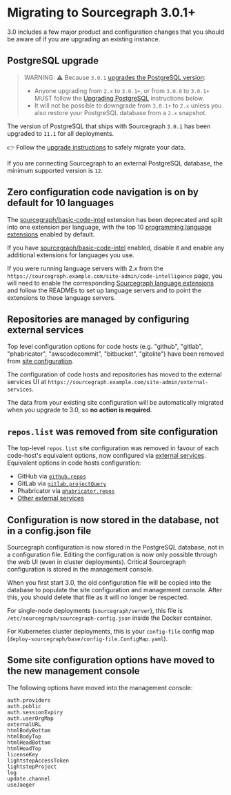 # Migrating to Sourcegraph 3.0.1+

3.0 includes a few major product and configuration changes that you should be aware of if you are upgrading an existing instance.

## PostgreSQL upgrade

> WARNING: ⚠️ Because `3.0.1` [upgrades the PostgreSQL version](/admin/postgres):
>
>* Anyone upgrading from `2.x` to `3.0.1+`, or from `3.0.0` to `3.0.1+` MUST follow the [Upgrading PostgreSQL](/admin/postgres) instructions below.
>* It will not be possible to downgrade from `3.0.1+` to `2.x` unless you also restore your PostgreSQL database from a `2.x` snapshot.

The version of PostgreSQL that ships with Sourcegraph `3.0.1` has been upgraded to `11.1` for all deployments.

👉 Follow the [upgrade instructions](/admin/postgres) to safely migrate your data.

If you are connecting Sourcegraph to an external PostgreSQL database, the minimum supported version is `12`.

## Zero configuration code navigation is on by default for 10 languages

The [sourcegraph/basic-code-intel](https://sourcegraph.com/extensions/sourcegraph/basic-code-intel) extension has been deprecated and split into one extension per language, with the top 10 [programming language extensions](https://sourcegraph.com/extensions?query=category%3A"Programming+languages") enabled by default.

If you have [sourcegraph/basic-code-intel](https://sourcegraph.com/extensions/sourcegraph/basic-code-intel) enabled, disable it and enable any additional extensions for languages you use.

If you were running language servers with 2.x from the `https://sourcegraph.example.com/site-admin/code-intelligence` page, you will need to enable the corresponding [Sourcegraph language extensions](https://sourcegraph.com/extensions?query=category%3A"Programming+languages") and follow the READMEs to set up language servers and to point the extensions to those language servers.

## Repositories are managed by configuring external services

Top level configuration options for code hosts (e.g. "github", "gitlab", "phabricator", "awscodecommit", "bitbucket", "gitolite") have been removed from [site configuration](https://docs.sourcegraph.com/admin/site_config/all).

The configuration of code hosts and repositories has moved to the external services UI at `https://sourcegraph.example.com/site-admin/external-services`.

The data from your existing site configuration will be automatically migrated when you upgrade to 3.0, so **no action is required**.

## `repos.list` was removed from site configuration

The top-level `repos.list` site configuration was removed in favour of each code-host's equivalent options, now configured via [external services](#Repositories-are-managed-by-configuring-external-services). Equivalent options in code hosts configuration:
  - GitHub via [`github.repos`](https://docs.sourcegraph.com/admin/site_config/all#repos-array)
  - GitLab via [`gitlab.projectQuery`](https://docs.sourcegraph.com/admin/site_config/all#projectquery-array)
  - Phabricator via [`phabricator.repos`](https://docs.sourcegraph.com/admin/site_config/all#phabricator-array)
  - [Other external services](https://docs.sourcegraph.com/admin/repo/add_from_other_external_services)

## Configuration is now stored in the database, not in a config.json file

Sourcegraph configuration is now stored in the PostgreSQL database, not in a configuration file. Editing the configuration is now only possible through the web UI (even in cluster deployments). Critical Sourcegraph configuration is stored in the management console.

When you first start 3.0, the old configuration file will be copied into the database to populate the site configuration and management console. After this, you should delete that file as it will no longer be respected.

For single-node deployments (`sourcegraph/server`), this file is `/etc/sourcegraph/sourcegraph-config.json` inside the Docker container.

For Kubernetes cluster deployments, this is your `config-file` config map (`deploy-sourcegraph/base/config-file.ConfigMap.yaml`).

## Some site configuration options have moved to the new management console

The following options have moved into the management console:

```
auth.providers
auth.public
auth.sessionExpiry
auth.userOrgMap
externalURL
htmlBodyBottom
htmlBodyTop
htmlHeadBottom
htmlHeadTop
licenseKey
lightstepAccessToken
lightstepProject
log
update.channel
useJaeger
```
